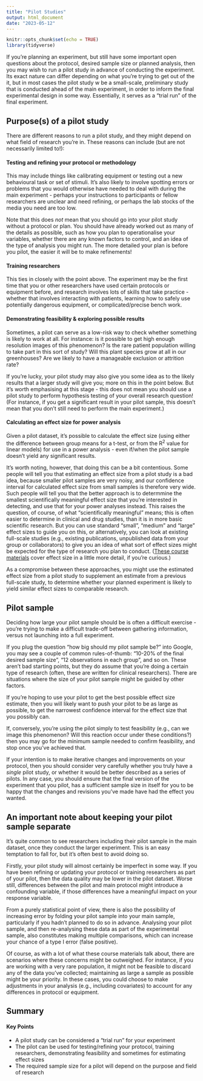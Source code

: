 ---
title: "Pilot Studies"
output: html_document
date: "2023-05-12"
---

```{r setup, include=FALSE}
knitr::opts_chunk$set(echo = TRUE)
library(tidyverse)
```

If you're planning an experiment, but still have some important open questions about the protocol, desired sample size or planned analysis, then you may wish to run a pilot study in advance of conducting the experiment. Its exact nature can differ depending on what you're trying to get out of the it, but in most cases the pilot study w be a small-scale, preliminary study that is conducted ahead of the main experiment, in order to inform the final experimental design in some way. Essentially, it serves as a "trial run" of the final experiment. 

## Purpose(s) of a pilot study

There are different reasons to run a pilot study, and they might depend on what field of research you're in. These reasons can include (but are not necessarily limited to!):

#### Testing and refining your protocol or methodology 
This may include things like calibrating equipment or testing out a new behavioural task or set of stimuli. It's also likely to involve spotting errors or problems that you would otherwise have needed to deal with during the main experiment - perhaps your instructions to participants or fellow researchers are unclear and need refining, or perhaps the lab stocks of the media you need are too low. 

Note that this does *not* mean that you should go into your pilot study without a protocol or plan. You should have already worked out as many of the details as possible, such as how you plan to operationalise your variables, whether there are any known factors to control, and an idea of the type of analysis you might run. The more detailed your plan is before you pilot, the easier it will be to make refinements!

#### Training researchers 
This ties in closely with the point above. The experiment may be the first time that you or other researchers have used certain protocols or equipment before, and research involves lots of skills that take practice - whether that involves interacting with patients, learning how to safely use potentially dangerous equipment, or complicated/precise bench work.

#### Demonstrating feasibility & exploring possible results
Sometimes, a pilot can serve as a low-risk way to check whether something is likely to work at all. For instance: is it possible to get high enough resolution images of this phenomenon? Is the rare patient population willing to take part in this sort of study? Will this plant species grow at all in our greenhouses? Are we likely to have a manageable exclusion or attrition rate?

If you're lucky, your pilot study may also give you some idea as to the likely results that a larger study will give you; more on this in the point below. But it's worth emphasising at this stage - this does not mean you should use a pilot study to perform hypothesis testing of your overall research question! (For instance, if you get a significant result in your pilot sample, this doesn't mean that you don't still need to perform the main experiment.)

#### Calculating an effect size for power analysis
Given a pilot dataset, it's possible to calculate the effect size (using either the difference between group means for a t-test, or from the R^2^ value for linear models) for use in a power analysis - even if/when the pilot sample doesn't yield any significant results. 

It's worth noting, however, that doing this can be a bit contentious. Some people will tell you that estimating an effect size from a pilot study is a bad idea, because smaller pilot samples are very noisy, and our confidence interval for calculated effect size from small samples is therefore very wide. Such people will tell you that the better approach is to determmine the smallest scientifically meaningful effect size that you're interested in detecting, and use that for your power analyses instead. This raises the question, of course, of what "scientifically meaningful" means; this is often easier to determine in clinical and drug studies, than it is in more basic scientific research. But you can use standard "small", "medium" and "large" effect sizes to guide you on this, or alternatively, you can look at existing full-scale studies (e.g., existing publications, unpublished data from your group or collaborators) to give you an idea of what sort of effect sizes might be expected for the type of research you plan to conduct. ([These course materials](https://cambiotraining.github.io/corestats/materials/cs6_practical_power-analysis.html) cover effect size in a little more detail, if you're curious.)

As a compromise between these approaches, you might use the estimated effect size from a pilot study to supplement an estimate from a previous full-scale study, to determine whether your planned experiment is likely to yield similar effect sizes to comparable research.

## Pilot sample

Deciding how large your pilot sample should be is often a difficult exercise - you're trying to make a difficult trade-off between gathering information, versus not launching into a full experiment. 

If you plug the question "how big should my pilot sample be?" into Google, you may see a couple of common rules-of-thumb: "10-20% of the final desired sample size", "12 observations in each group", and so on. These aren't bad starting points, but they do assume that you're doing a certain type of research (often, these are written for clinical researchers). There are situations where the size of your pilot sample might be guided by other factors.

If you're hoping to use your pilot to get the best possible effect size estimate, then you will likely want to push your pilot to be as large as possible, to get the narrowest confidence interval for the effect size that you possibly can.

If, conversely, you're using the pilot simply to test feasibility (e.g., can we image this phenomenon? Will this reaction occur under these conditions?) then you may go for the minimum sample needed to confirm feasibility, and stop once you've achieved that.

If your intention is to make iterative changes and improvements on your protocol, then you should consider very carefully whether you truly have a *single* pilot study, or whether it would be better described as a series of pilots. In any case, you should ensure that the final version of the experiment that you pilot, has a sufficient sample size in itself for you to be happy that the changes and revisions you've made have had the effect you wanted. 

::: {.callout-note collapse="true}
## An important note about keeping your pilot sample separate

It's quite common to see researchers including their pilot sample in the main dataset, once they conduct the larger experiment. This is an easy temptation to fall for, but it's often best to avoid doing so.

Firstly, your pilot study will almost certainly be imperfect in some way. If you have been refining or updating your protocol or training researchers as part of your pilot, then the data quality may be lower in the pilot dataset. Worse still, differences between the pilot and main protocol might introduce a confounding variable, if those differences have a meaningful impact on your response variable.

From a purely statistical point of view, there is also the possibility of increasing error by folding your pilot sample into your main sample, particularly if you hadn't planned to do so in advance. Analysing your pilot sample, and then re-analysing these data as part of the experimental sample, also constitutes making multiple comparisons, which can increase your chance of a type I error (false positive).

Of course, as with a lot of what these course materials talk about, there are scenarios where these concerns might be outweighed. For instance, if you are working with a very rare population, it might not be feasible to discard any of the data you've collected; maintaining as large a sample as possible might be your priority. In these cases, you could choose to make adjustments in your analysis (e.g., including covariates) to account for any differences in protocol or equipment.
:::

## Summary

::: {.callout-tip}
#### Key Points

- A pilot study can be considered a "trial run" for your experiment
- The pilot can be used for testing/refining your protocol, training researchers, demonstrating feasibility and sometimes for estimating effect sizes
- The required sample size for a pilot will depend on the purpose and field of research
:::